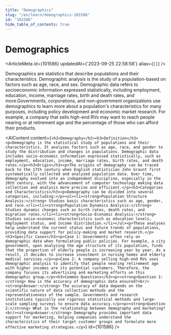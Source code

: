 ```yaml
---
title: "Demographics"
slug: "/en/learn/demographics-101586"
id: "101586"
hide_table_of_contents: true
---
```



# Demographics

<ArticleMeta id={101586} updatedAt={'2023-09-25 22:58:58'} alias={`[]`} />
<div className='border-solid border-b border-t-0 my-4 border-[var(--ifm-color-gray-300)]' />

Demographics are statistics that describe populations and their characteristics. Demographic analysis is the study of a population-based on factors such as age, race, and sex. Demographic data refers to socioeconomic information expressed statistically, including employment, education, income, marriage rates, birth and death rates, and more.Governments, corporations, and non-government organizations use demographics to learn more about a population's characteristics for many purposes, including policy development and economic market research. For example, a company that sells high-end RVs may want to reach people nearing or at retirement age and the percentage of those who can afford their products.

<AIContent content={`<h2>Demography</h2><h3>Definition</h3><p>Demography is the statistical study of populations and their characteristics. It analyzes factors such as age, race, and gender to study the distribution and changes in populations. Demographic data includes socio-economic information expressed statistically, such as employment, education, income, marriage rates, birth rates, and death rates.</p><h3>Origin</h3><p>The origins of demography can be traced back to the 17th century when English statistician John Graunt first systematically collected and analyzed population data. Over time, demography evolved into an independent discipline, especially in the 20th century, with the advancement of computer technology making data collection and analysis more precise and efficient.</p><h3>Categories and Characteristics</h3><p>Demography can be divided into several categories, including:</p><ul><li><strong>Population Structure Analysis:</strong> Studies basic characteristics such as age, gender, and race.</li><li><strong>Population Dynamics Analysis:</strong> Studies dynamic changes such as birth rates, death rates, and migration rates.</li><li><strong>Socio-Economic Analysis:</strong> Studies socio-economic characteristics such as education levels, employment status, and income distribution.</li></ul><p>These analyses help understand the current status and future trends of populations, providing data support for policy-making and market research.</p><h3>Specific Cases</h3><p>Case 1: Governments often rely on demographic data when formulating public policies. For example, a city government, upon analyzing the age structure of its population, finds that the proportion of elderly people is increasing year by year. As a result, it decides to increase investment in nursing homes and elderly medical services.</p><p>Case 2: A company selling high-end RVs uses demographic analysis to identify that people nearing retirement age with higher incomes are its potential customers. Therefore, the company focuses its advertising and marketing efforts on this demographic group.</p><h3>Common Questions</h3><p><strong>Question 1:</strong> How is the accuracy of demographic data ensured?<br/><strong>Answer:</strong> The accuracy of data depends on the scientific nature of data collection methods and the representativeness of the sample. Governments and research institutions typically use rigorous statistical methods and large-scale sampling surveys to ensure data accuracy.</p><p><strong>Question 2:</strong> What is the relationship between demography and marketing?<br/><strong>Answer:</strong> Demography provides important data support for marketing, helping companies understand the characteristics of their target customer groups and formulate more effective marketing strategies.</p>`} id={101586} />
